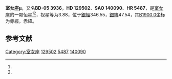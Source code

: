 {{NoteTA
|G1=Astronomy
}}
{{Starbox begin
| name = 室女座μ
}}
{{Starbox observe
| epoch = [[J2000.0|J2000.0]]
| constell = [[室女座|室女座]]<ref name=SIMBAD>{{cite web
 | url=http://simbad.u-strasbg.fr/simbad/sim-id?Ident=HR+5487
 | title =Pulsating variable Star
 | publisher=Centre de Données astronomiques de Strasbourg
 | work=SIMBAD
 | accessdate=2012-07-13}}</ref><ref name=DATA>{{cite web
 | url=http://vizier.u-strasbg.fr/viz-bin/VizieR-5?-out.add=.&-source=5050&-corr=PK=HR&-out.max=9999&HR=5487
 | title=VizieR Detailed Page
 | accessdate=2012-07-13
 | archive-date=2016-03-04
 | archive-url=https://web.archive.org/web/20160304233939/http://vizier.u-strasbg.fr/viz-bin/VizieR-5?-out.add=.&-source=5050&-corr=PK=HR&-out.max=9999&HR=5487
 | dead-url=no
 }}</ref>
| 星官 = 
| ra = {{RA|14|43|3.6}}<ref name=SIMBAD /><ref name=DATA />
| dec = {{DEC|-5|39|30}}<ref name=SIMBAD /><ref name=DATA />
| appmag_v = 3.88<ref name=SIMBAD /><ref name=DATA />
}}
{{Starbox character
| class = F2III<ref name=SIMBAD /><ref name=DATA />
| b-v = 0.38<ref name=SIMBAD /><ref name=DATA />
| u-b = -0.02<ref name=SIMBAD /><ref name=DATA />
| r-i = 0.22<ref name=SIMBAD /><ref name=DATA />
| variable = 
}}
{{Starbox astrometry
| radial_v = -0.02
| prop_mo_ra = 5
| parallax = 0.045
| p_error = 
}}
{{Starbox catalog
| names =BD-05 3936，[[SAO星表|SAO]] 140090，[[HD星表|HD]] 129502，[[HR星表|HR]] 5487}}
{{Starbox reference |Simbad=HR+5487}}
{{Starbox end}}

'''室女座μ'''，又名'''BD-05 3936'''，'''HD 129502'''、'''SAO 140090'''、'''HR 5487'''，是[[室女座|室女座]]的一颗恒星<ref name=SIMBAD /><ref name=DATA />，视星等为3.88，位于[[銀道座標系|銀經]]346.55，[[銀道座標系|銀緯]]47.54，其[[B1900.0|B1900.0]]坐标为赤經{{RA|14|37|47.3}}，赤緯{{DEC|-5|47.54|25}}。

== 参考文献 ==
{{reflist}}

{{star-stub}}

{{室女座恒星}}
{{位于60-65光年范围内的恒星系统}}
{{星官|亢宿|4|12}}
[[Category:室女座|Category:室女座]]
[[Category:HD和HDE天體|129502]]
[[Category:HR天體|5487]]
[[Category:SAO天體|140090]]